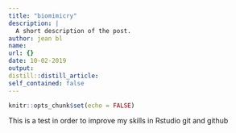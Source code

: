 ```yaml
---
title: "biomimicry"
description: |
  A short description of the post.
author: jean bl
name: 
url: {}
date: 10-02-2019
output:
distill::distill_article:
self_contained: false
---
```


```r
knitr::opts_chunk$set(echo = FALSE)
```

This is a test in order to improve my skills in Rstudio git and github

